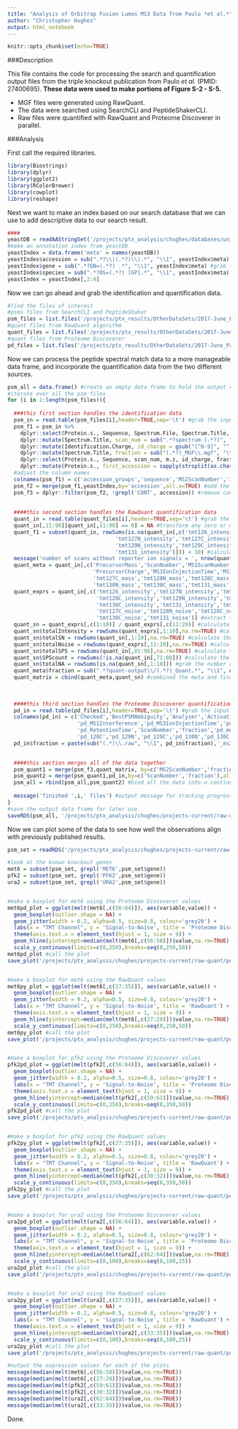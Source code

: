 ```yaml
---
title: "Analysis of Orbitrap Fusion Lumos MS3 Data from Paulo *et al.*"
author: "Christopher Hughes"
output: html_notebook
---
```


```r
knitr::opts_chunk$set(echo=TRUE)
```

###Description

This file contains the code for processing the search and quantification output files from the triple knockout publication from Paulo *et al.* (PMID: 27400695). **These data were used to make portions of Figure S-2 - S-5.**

  * MGF files were generated using RawQuant.
  * The data were searched using SearchCLI and PeptideShakerCLI.
  * Raw files were quantified with RawQuant and Proteome Discoverer in parallel.
  
###Analysis

First call the required libraries.

```r
library(Biostrings)
library(dplyr)
library(ggplot2)
library(RColorBrewer)
library(cowplot)
library(reshape)
```

Next we want to make an index based on our search database that we can use to add descriptive data to our search result.

```r
####
yeastDB = readAAStringSet('/projects/ptx_analysis/chughes/databases/uniprot_s288c-crap-oct2017-FWD.fasta')
#make an annotation index from yeastDB
yeastIndex = data.frame('meta' = names(yeastDB))
yeastIndex$accession = sub(".*?\\|(.*?)\\|.*", "\\1", yeastIndex$meta) #grab the accession from the header
yeastIndex$gene = sub(".*?GN=(.*?) .*", "\\1", yeastIndex$meta) #grab the gene from the header
yeastIndex$species = sub(".*?OS=(.*?) [GP].*", "\\1", yeastIndex$meta) #grab the species from the header
yeastIndex = yeastIndex[,2:4]
```

Now we can go ahead and grab the identification and quantification data.

```r
#find the files of interest
#psms files from SearchCLI and PeptideShaker
psm_files = list.files('/projects/ptx_results/OtherDataSets/2017-June_Paulo_TKO/reports-output',pattern='L.*ms3.*Default_PSM_Report.txt',full.names=TRUE)
#quant files from RawQuant algorithm
quant_files = list.files('/projects/ptx_results/OtherDataSets/2017-June_Paulo_TKO/quant-output',pattern='L.*ms3.*QuantData.txt',full.names=TRUE)
#quant files from Proteome Discoverer
pd_files = list.files('/projects/ptx_results/OtherDataSets/2017-June_Paulo_TKO/pd-quant-output',pattern='L.*ms3.*QuanSpectra.txt',full.names=TRUE)
```

Now we can process the peptide spectral match data to a more manageable data frame, and incorporate the quantification data from the two different sources.

```r
psm_all = data.frame() #create an empty data frame to hold the output data
#iterate over all the psm files
for (i in 1:length(psm_files)){
  
  ###this first section handles the identification data
  psm_in = read.table(psm_files[i],header=TRUE,sep='\t') #grab the input file
  psm_f1 = psm_in %>% 
    dplyr::select(Protein.s., Sequence, Spectrum.File, Spectrum.Title, m.z, Identification.Charge) %>% #select columns
    dplyr::mutate(Spectrum.Title, scan_num = sub(".*?spectrum (.*?)", "\\1", Spectrum.Title)) %>% #parse out the scan number
    dplyr::mutate(Identification.Charge, id_charge = gsub("[^0-9]", "", Identification.Charge)) %>% #parse out the charge
    dplyr::mutate(Spectrum.Title, fraction = sub("(.*?)_MGF\\.mgf", "\\1", Spectrum.File)) %>% #parse the fraction
    dplyr::select(Protein.s., Sequence, scan_num, m.z, id_charge, fraction) %>% #select new columns
    dplyr::mutate(Protein.s., first_accession = sapply(strsplit(as.character(Protein.s.),"\\,"), `[`, 1)) #parse the accession
  #adjust the column names
  colnames(psm_f1) = c('accession_groups','sequence','MS2ScanNumber','id_precursor_mz','id_charge','fraction','accession')
  psm_f2 = merge(psm_f1,yeastIndex,by='accession',all.x=TRUE) #add the descriptive data
  psm_f3 = dplyr::filter(psm_f2, !grepl('CONT', accession)) #remove contaminant hits
  
  
  ####this second section handles the RawQuant quantification data
  quant_in = read.table(quant_files[i],header=TRUE,sep='\t') #grab the input file
  quant_in[,11:90][quant_in[,11:90] == 0] = NA #transform any zero or missing values to NA
  quant_f1 = subset(quant_in, rowSums(is.na(quant_in[,c('tmt126_intensity',
                                  'tmt127N_intensity','tmt127C_intensity','tmt128N_intensity','tmt128C_intensity',
                                  'tmt129N_intensity','tmt129C_intensity','tmt130N_intensity','tmt130C_intensity',
                                  'tmt131_intensity')])) < 10) #calculate how many scans have zero reporters
  message('number of scans without reporter ion signals = ', nrow(quant_in) - nrow(quant_f1)) #output message
  quant_meta = quant_in[,c('PrecursorMass','ScanNumber','MS1ScanNumber','MS2ScanNumber','RetentionTime',
                           'PrecursorCharge','MS3IonInjectionTime','MS1Interference','tmt126_mass','tmt127N_mass',
                           'tmt127C_mass','tmt128N_mass','tmt128C_mass','tmt129N_mass','tmt129C_mass',
                           'tmt130N_mass','tmt130C_mass','tmt131_mass')] #extract the quantification meta data
  quant_exprs = quant_in[,c('tmt126_intensity','tmt127N_intensity','tmt127C_intensity','tmt128N_intensity',
                            'tmt128C_intensity','tmt129N_intensity','tmt129C_intensity','tmt130N_intensity',
                            'tmt130C_intensity','tmt131_intensity','tmt126_noise','tmt127N_noise',
                            'tmt127C_noise','tmt128N_noise','tmt128C_noise','tmt129N_noise','tmt129C_noise','tmt130N_noise',
                            'tmt130C_noise','tmt131_noise')] #extract the quantification data
  quant_sn = quant_exprs[,c(1:10)] / quant_exprs[,c(11:20)] #calculate the signal to noise
  quant_sn$totalIntensity = rowSums(quant_exprs[,1:10],na.rm=TRUE) #calculate the total sum intensity
  quant_sn$totalSN = rowSums(quant_sn[,1:10],na.rm=TRUE) #calculate the total sum signal to noise
  quant_sn$totalNoise = rowSums(quant_exprs[,11:20],na.rm=TRUE) #calculate the total sum noise
  quant_sn$totalSPS = rowSums(quant_in[,81:90],na.rm=TRUE) #calculate the total sum SPS ion intensity
  quant_sn$SPScount = rowSums(!is.na(quant_in[,71:80])) #calculate the number of SPS ions selected
  quant_sn$totalNA = rowSums(is.na(quant_sn[,1:10])) #grab the number of NA values across the TMT channels
  quant_meta$fraction = sub(".*?quant-output\\/(.*?)_Quant.*", "\\1", quant_files[i]) #add a fraction column
  quant_matrix = cbind(quant_meta,quant_sn) #combined the meta and final expression data
  
  
  
  ####this third section handles the Proteome Discoverer quantification data
  pd_in = read.table(pd_files[i],header=TRUE,sep='\t') #grab the input file
  colnames(pd_in) = c('Checked','BestPSMAmbiguity','Analyzer','ActivationType','MSOrder','NumberOfPSMs',
                      'pd_MS1Interference','pd_MS3IonInjectionTime','pd_PrecursorMass','mono','pd_PrecursorCharge',
                      'pd_RetentionTime','ScanNumber','fraction','pd_meanSN','pd_126','pd_127N','pd_127C','pd_128N',
                      'pd_128C','pd_129N','pd_129C','pd_130N','pd_130C','pd_131N','pd_131C') #reassign column names
  pd_in$fraction = paste(sub("(.*)\\.raw", "\\1", pd_in$fraction),'_ms3',sep='') #add a fraction column

  
  ####this section merges all of the data together
  psm_quant1 = merge(psm_f3,quant_matrix, by=c('MS2ScanNumber','fraction'),all.x=TRUE) #merge the identifications with RawQuant data
  psm_quant2 = merge(psm_quant1,pd_in,by=c('ScanNumber','fraction'),all.x=TRUE) #merge with Proteome Discoverer data
  psm_all = rbind(psm_all,psm_quant2) #bind all the data into a continuous single set
  
  message('finished ',i,' files') #output message for tracking progress
}
#save the output data frame for later use
saveRDS(psm_all, '/projects/ptx_analysis/chughes/projects-current/raw-quant/published-data/paulo_TKO/Routput/paulo-lumos-ms3_all-psms-id-quant.rds')
```

Now we can plot some of the data to see how well the observations align with previously published results.

```r
psm_set = readRDS('/projects/ptx_analysis/chughes/projects-current/raw-quant/published-data/paulo_TKO/Routput/paulo-lumos-ms3_all-psms-id-quant.rds') #read in the processed data

#look at the known knockout genes
met6 = subset(psm_set, grepl('MET6',psm_set$gene))
pfk2 = subset(psm_set, grepl('PFK2',psm_set$gene))
ura2 = subset(psm_set, grepl('URA2',psm_set$gene))


#make a boxplot for met6 using the Proteome Discoverer values
met6pd_plot = ggplot(melt(met6[,c(56:64)]), aes(variable,value)) +
  geom_boxplot(outlier.shape = NA) +
  geom_jitter(width = 0.2, alpha=0.5, size=0.8, colour='grey20') +
  labs(x = "TMT Channel", y = 'Signal-to-Noise', title = 'Proteome Discoverer') +
  theme(axis.text.x = element_text(hjust = 1, size = 9)) +
  geom_hline(yintercept=median(melt(met6[,c(56:58)])$value,na.rm=TRUE),color=brewer.pal(9,'YlOrRd')[8],linetype='dashed',size=1) +
  scale_y_continuous(limits=c(0,250),breaks=seq(0,250,50))
met6pd_plot #call the plot
save_plot('/projects/ptx_analysis/chughes/projects-current/raw-quant/published-data/paulo_TKO/Routput/paulo_met6_lumosMS3-PD_boxplot.pdf',met6pd_plot) #save the plot


#make a boxplot for met6 using the RawQuant values
met6py_plot = ggplot(melt(met6[,c(27:35)]), aes(variable,value)) +
  geom_boxplot(outlier.shape = NA) +
  geom_jitter(width = 0.2, alpha=0.5, size=0.8, colour='grey20') +
  labs(x = "TMT Channel", y = 'Signal-to-Noise', title = 'RawQuant') +
  theme(axis.text.x = element_text(hjust = 1, size = 9)) +
  geom_hline(yintercept=median(melt(met6[,c(27:29)])$value,na.rm=TRUE),color=brewer.pal(9,'YlOrRd')[8],linetype='dashed',size=1) +
  scale_y_continuous(limits=c(0,250),breaks=seq(0,250,50))
met6py_plot #call the plot
save_plot('/projects/ptx_analysis/chughes/projects-current/raw-quant/published-data/paulo_TKO/Routput/paulo_met6_lumosMS3-PY_boxplot.pdf',met6py_plot) #save the plot


#make a boxplot for pfk2 using the Proteome Discoverer values
pfk2pd_plot = ggplot(melt(pfk2[,c(56:64)]), aes(variable,value)) +
  geom_boxplot(outlier.shape = NA) +
  geom_jitter(width = 0.2, alpha=0.5, size=0.8, colour='grey20') +
  labs(x = "TMT Channel", y = 'Signal-to-Noise', title = 'Proteome Discoverer') +
  theme(axis.text.x = element_text(hjust = 1, size = 9)) +
  geom_hline(yintercept=median(melt(pfk2[,c(59:61)])$value,na.rm=TRUE),color=brewer.pal(9,'YlOrRd')[8],linetype='dashed',size=1) +
  scale_y_continuous(limits=c(0,350),breaks=seq(0,350,50))
pfk2pd_plot #call the plot
save_plot('/projects/ptx_analysis/chughes/projects-current/raw-quant/published-data/paulo_TKO/Routput/paulo_pfk2_lumosMS3-PD_boxplot.pdf',pfk2pd_plot) #save the plot


#make a boxplot for pfk2 using the RawQuant values
pfk2py_plot = ggplot(melt(pfk2[,c(27:35)]), aes(variable,value)) +
  geom_boxplot(outlier.shape = NA) +
  geom_jitter(width = 0.2, alpha=0.5, size=0.8, colour='grey20') +
  labs(x = "TMT Channel", y = 'Signal-to-Noise', title = 'RawQuant') +
  theme(axis.text.x = element_text(hjust = 1, size = 9)) +
  geom_hline(yintercept=median(melt(pfk2[,c(30:32)])$value,na.rm=TRUE),color=brewer.pal(9,'YlOrRd')[8],linetype='dashed',size=1) +
  scale_y_continuous(limits=c(0,350),breaks=seq(0,350,50))
pfk2py_plot #call the plot
save_plot('/projects/ptx_analysis/chughes/projects-current/raw-quant/published-data/paulo_TKO/Routput/paulo_pfk2_lumosMS3-PY_boxplot.pdf',pfk2py_plot) #save the plot


#make a boxplot for ura2 using the Proteome Discoverer values
ura2pd_plot = ggplot(melt(ura2[,c(56:64)]), aes(variable,value)) +
  geom_boxplot(outlier.shape = NA) +
  geom_jitter(width = 0.2, alpha=0.5, size=0.8, colour='grey20') +
  labs(x = "TMT Channel", y = 'Signal-to-Noise', title = 'Proteome Discoverer') +
  theme(axis.text.x = element_text(hjust = 1, size = 9)) +
  geom_hline(yintercept=median(melt(ura2[,c(62:64)])$value,na.rm=TRUE),color=brewer.pal(9,'YlOrRd')[8],linetype='dashed',size=1) +
  scale_y_continuous(limits=c(0,100),breaks=seq(0,100,25))
ura2pd_plot #call the plot
save_plot('/projects/ptx_analysis/chughes/projects-current/raw-quant/published-data/paulo_TKO/Routput/paulo_ura2_lumosMS3-PD_boxplot.pdf',ura2pd_plot) #save the plot


#make a boxplot for ura2 using the RawQuant values
ura2py_plot = ggplot(melt(ura2[,c(27:35)]), aes(variable,value)) +
  geom_boxplot(outlier.shape = NA) +
  geom_jitter(width = 0.2, alpha=0.5, size=0.8, colour='grey20') +
  labs(x = "TMT Channel", y = 'Signal-to-Noise', title = 'RawQuant') +
  theme(axis.text.x = element_text(hjust = 1, size = 9)) +
  geom_hline(yintercept=median(melt(ura2[,c(33:35)])$value,na.rm=TRUE),color=brewer.pal(9,'YlOrRd')[8],linetype='dashed',size=1) +
  scale_y_continuous(limits=c(0,100),breaks=seq(0,100,25))
ura2py_plot #call the plot
save_plot('/projects/ptx_analysis/chughes/projects-current/raw-quant/published-data/paulo_TKO/Routput/paulo_ura2_lumosMS3-PY_boxplot.pdf',ura2py_plot) #save the plot

#output the expression values for each of the plots
message(median(melt(met6[,c(56:58)])$value,na.rm=TRUE))
message(median(melt(met6[,c(27:29)])$value,na.rm=TRUE))
message(median(melt(pfk2[,c(59:61)])$value,na.rm=TRUE))
message(median(melt(pfk2[,c(30:32)])$value,na.rm=TRUE))
message(median(melt(ura2[,c(62:64)])$value,na.rm=TRUE))
message(median(melt(ura2[,c(33:35)])$value,na.rm=TRUE))
```
 
 Done.